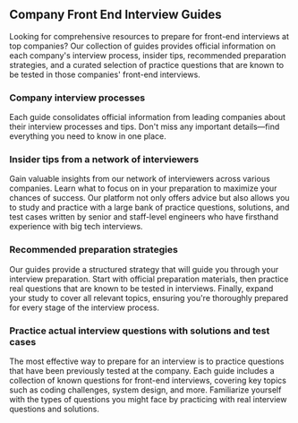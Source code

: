## Company Front End Interview Guides

Looking for comprehensive resources to prepare for front-end interviews at top companies? Our collection of guides provides official information on each company's interview process, insider tips, recommended preparation strategies, and a curated selection of practice questions that are known to be tested in those companies' front-end interviews.

### Company interview processes

Each guide consolidates official information from leading companies about their interview processes and tips. Don't miss any important details—find everything you need to know in one place.

### Insider tips from a network of interviewers

Gain valuable insights from our network of interviewers across various companies. Learn what to focus on in your preparation to maximize your chances of success. Our platform not only offers advice but also allows you to study and practice with a large bank of practice questions, solutions, and test cases written by senior and staff-level engineers who have firsthand experience with big tech interviews.

### Recommended preparation strategies

Our guides provide a structured strategy that will guide you through your interview preparation. Start with official preparation materials, then practice real questions that are known to be tested in interviews. Finally, expand your study to cover all relevant topics, ensuring you're thoroughly prepared for every stage of the interview process.

### Practice actual interview questions with solutions and test cases

The most effective way to prepare for an interview is to practice questions that have been previously tested at the company. Each guide includes a collection of known questions for front-end interviews, covering key topics such as coding challenges, system design, and more. Familiarize yourself with the types of questions you might face by practicing with real interview questions and solutions.
